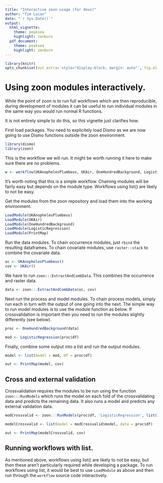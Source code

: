 ```yaml
---
title: "Interactive zoon usage (for devs)"
author: "Tim Lucas"
date: "`r Sys.Date()`"
output: 
  html_vignette:
    theme: peaksea
    highlight: zenburn
  pdf_document:
    theme: peaksea
    highlight: zenburn
---
```

<!--
%\VignetteEngine{knitr::knitr}
%\VignetteIndexEntry{Interactive zoon usage (for devs)}
-->


```r
library(knitr)
opts_chunk$set(out.extra='style="display:block; margin: auto"', fig.align="center")
```


# Using zoon modules interactively.

While the point of zoon is to run full workflows which are then reproducible, during development of modules it can be useful to run individual modules in the same way you would run normal R functions. 

It is not entirely simple to do this, so this vignette just clarifies how. 

First load packages. You need to explicitely load Dismo as we are now going to use Dismo functions outside the zoon environment.
```r
library(dismo)
library(zoon)
```

This is the workflow we will run. It might be worth running it here to make sure there are no problems. 

```r
w <- workflow(UKAnophelesPlumbeus, UKAir, OneHundredBackground, LogisticRegression, PrintMap)
```

It's worth noting that this is a simple workflow. Chaining modules will be fairly easy but depends on the module type. Workflows using list() are likely to not be easy. 

Get the modules from the zoon repository and load them into the working environment.
```r
LoadModule(UKAnophelesPlumbeus)
LoadModule(UKAir)
LoadModule(OneHundredBackground)
LoadModule(LogisticRegression)
LoadModule(PrintMap)
```
 
Run the data modules. To chain occurrence modules, just `rbind` the resulting dataframes. To chain covariate modules, use `raster::stack` to combine the covariate data.
```r
oc <- UKAnophelesPlumbeus()
cov <- UKAir()
```


We have to run `zoon:::ExtractAndCombData`. This combines the occurrence and raster data.
```r
data <- zoon:::ExtractAndCombData(oc, cov)
```

Next run the process and model modules. To chain process models, simply run each in turn with the output of one going into the next. The simple way to run model modules is to use the module function as below. If crossvalidation is important then you need to run the modules slightly differently (see below).
```r
proc <- OneHundredBackground(data)

mod <- LogisticRegression(proc$df)
```

Finally, combine some output into a list and run the output modules.
```r
model <- list(model = mod, df = proc$df)

out <- PrintMap(model, cov)
```

## Cross and external validation

Crossvalidation requires the modules to be run using the function `zoon:::RunModels` which runs the model on each fold of the crossvalidating data and predicts the remaining data. It also runs a model and predicts any external validation data.

```r
modCrossvalid <- zoon:::RunModels(proc$df, 'LogisticRegression', list(), environment())

modelCrossvalid <- list(model = modCrossvalid$model, data = proc$df)

out <- PrintMap(modelCrossvalid, cov)
```

## Running workflows with list.

As mentioned above, workflows using list() are likely to not be easy, but then these aren't particularly required while developing a package. To run workflows using list, it would be best to use `LoadModule` as above and then run through the `workflow` source code interactively.
